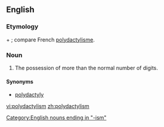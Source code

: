 ==English==

===Etymology===
{{Agr.}} {{term|πολύς|sc=Polytonic|tr=poly||many}} + {{term|δάκτυλος|sc=Polytonic|tr=daktylos||finger}}; compare French [[polydactylisme]].

===Noun===
{{en-noun}}

# {{anatomy}} The possession of more than the normal number of digits.

[[Category:English nouns ending in "-ism"]]

====Synonyms====
*[[polydactyly]]

[[vi:polydactylism]]
[[zh:polydactylism]]